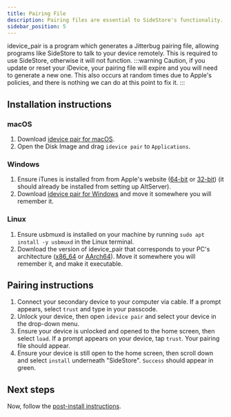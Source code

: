 ```yaml
---
title: Pairing File
description: Pairing files are essential to SideStore's functionality.
sidebar_position: 5
---
```


idevice_pair is a program which generates a Jitterbug pairing file, allowing programs like SideStore to talk to your device remotely. This is required to use SideStore, otherwise it will not function.
:::warning
Caution, if you update or reset your iDevice, your pairing file will expire and you will need to generate a new one. This also occurs at random times due to Apple's policies, and there is nothing we can do at this point to fix it.
:::

## Installation instructions

### macOS

1. Download [idevice pair for macOS](https://github.com/jkcoxson/idevice_pair/releases/latest/download/iDevicePair--macos-universal.dmg).
2. Open the Disk Image and drag `idevice pair` to `Applications`.

### Windows

1. Ensure iTunes is installed from from Apple's website ([64-bit](https://apple.com/itunes/download/win64) or [32-bit](https://apple.com/itunes/download/win32)) (it should already be installed from setting up AltServer).
2. Download [idevice pair for Windows](https://github.com/jkcoxson/idevice_pair/releases/latest/download/iDevicePair--windows-x86_64.exe) and move it somewhere you will remember it.

### Linux

1. Ensure usbmuxd is installed on your machine by running `sudo apt install -y usbmuxd` in the Linux terminal.
2. Download the version of idevice_pair that corresponds to your PC's architecture ([x86_64](https://github.com/jkcoxson/idevice_pair/releases/latest/download/iDevicePair--linux-x86_64.AppImage) or [AArch64](https://github.com/jkcoxson/idevice_pair/releases/latest/download/iDevicePair--linux-aarch64.AppImage)). Move it somewhere you will remember it, and make it executable.

## Pairing instructions

1. Connect your secondary device to your computer via cable. If a prompt appears, select `trust` and type in your passcode.
2. Unlock your device, then open `idevice pair` and select your device in the drop-down menu.
3. Ensure your device is unlocked and opened to the home screen, then select `load`. If a prompt appears on your device, tap `trust`. Your pairing file should appear.
4. Ensure your device is still open to the home screen, then scroll down and select `install` underneath "SideStore". `Success` should appear in green.

## Next steps
Now, follow the [post-install instructions](post-install).
